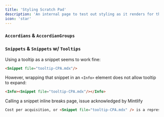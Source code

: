 ```yaml
---
title: 'Styling Scratch Pad'
description: 'An internal page to test out styling as it renders for the user'
icon: 'star'
---
```


### `Accordians` & `AccordianGroups`

### `Snippets` & `Snippets` w/ `Tooltips`
Using a tooltip as a snippet seems to work fine:
```markdown
<Snippet file="tooltip-CPA.mdx"/>
```
<Snippet file="tooltip-CPA.mdx"/>

However, wrapping that snippet in an `<Info>` element does not allow tooltip to expand:
```markdown
<Info><Snippet file="tooltip-CPA.mdx"/></Info>
```
<Info><Snippet file="tooltip-CPA.mdx"/></Info>

Calling a  snippet inline breaks page, issue acknowledged by Mintlify
```markdown
Cost per acquisition, or <Snippet file="tooltip-CPA.mdx" /> is a representation of how much it costs (in terms of marketing dollars) to acquire a new customer
```